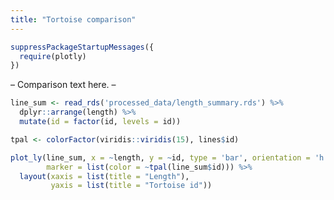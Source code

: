 ```yaml
---
title: "Tortoise comparison"
---
```


```r
suppressPackageStartupMessages({
  require(plotly)
})
```

-- Comparison text here. --

```r
line_sum <- read_rds('processed_data/length_summary.rds') %>% 
  dplyr::arrange(length) %>% 
  mutate(id = factor(id, levels = id))

tpal <- colorFactor(viridis::viridis(15), lines$id)

plot_ly(line_sum, x = ~length, y = ~id, type = 'bar', orientation = 'h',
        marker = list(color = ~tpal(line_sum$id))) %>% 
  layout(xaxis = list(title = "Length"),
         yaxis = list(title = "Tortoise id"))

```